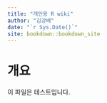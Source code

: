 ```yaml
--- 
title: "개인용 R wiki"
author: "김강배"
date: "`r Sys.Date()`"
site: bookdown::bookdown_site
---
```



# 개요 {-}

이 파일은 테스트입니다. 
